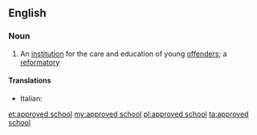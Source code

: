 ==English==

===Noun===
{{wikipedia|Approved School}}
{{en-noun|head=[[approved]] [[school]]}}

# {{context|British|lang=en}} An [[institution]] for the care and education of young [[offender]]s; a [[reformatory]]

====Translations====
{{trans-top|reformatory}}
* Italian: {{t-|it|riformatorio|m}}
{{trans-mid}}
{{trans-bottom}}

[[et:approved school]]
[[my:approved school]]
[[pl:approved school]]
[[ta:approved school]]
